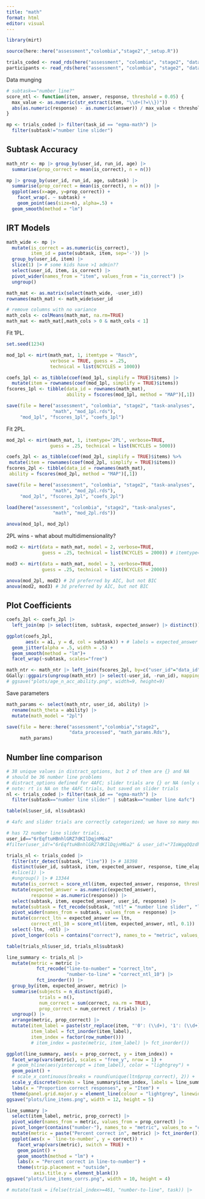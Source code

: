 ```yaml
---
title: "math"
format: html
editor: visual
---
```


```r
library(mirt)

source(here::here("assessment","colombia","stage2","_setup.R"))

trials_coded <- read_rds(here("assessment", "colombia", "stage2", "data_processed", "trials_coded.rds"))
participants <- read_rds(here("assessment", "colombia", "stage2", "data_processed", "participants.rds"))
```

Data munging

```r
# subtask=="number line?"
score_ntl <- function(item, answer, response, threshold = 0.05) {
  max_value <- as.numeric(str_extract(item, "\\d+(?=\\})"))
  abs(as.numeric(response) - as.numeric(answer)) / max_value < threshold
}

mp <- trials_coded |> filter(task_id == "egma-math") |>
  filter(subtask!="number line slider") 

```

## Subtask Accuracy

```r
math_ntr <- mp |> group_by(user_id, run_id, age) |>
  summarise(prop_correct = mean(is_correct), n = n()) 

mp |> group_by(user_id, run_id, age, subtask) |>
  summarise(prop_correct = mean(is_correct), n = n()) |>
  ggplot(aes(x=age, y=prop_correct)) +
    facet_wrap(. ~ subtask) + 
    geom_point(aes(size=n), alpha=.5) + 
  geom_smooth(method = "lm")
```

## IRT Models

```r
math_wide <- mp |>
  mutate(is_correct = as.numeric(is_correct),
         item_id = paste(subtask, item, sep='-')) |>
  group_by(user_id, item) |>
  slice(1) |> # some kids have >1 admin??
  select(user_id, item, is_correct) |>
  pivot_wider(names_from = "item", values_from = "is_correct") |>
  ungroup()

math_mat <- as.matrix(select(math_wide, -user_id))
rownames(math_mat) <- math_wide$user_id

# remove columns with no variance
math_cols <- colMeans(math_mat, na.rm=TRUE) 
math_mat <- math_mat[,math_cols > 0 & math_cols < 1]

```

Fit 1PL.

```r
set.seed(1234)

mod_1pl <- mirt(math_mat, 1, itemtype = "Rasch", 
                verbose = TRUE, guess = .25,
                technical = list(NCYCLES = 1000))

coefs_1pl <- as_tibble(coef(mod_1pl, simplify = TRUE)$items) |>
  mutate(item = rownames(coef(mod_1pl, simplify = TRUE)$items))
fscores_1pl <- tibble(data_id = rownames(math_mat),
                      ability = fscores(mod_1pl, method = "MAP")[,1])

save(file = here("assessment", "colombia", "stage2", "task-analyses", 
                 "math", "mod_1pl.rds"), 
     "mod_1pl", "fscores_1pl", "coefs_1pl")
```

Fit 2PL.

```r
mod_2pl <- mirt(math_mat, 1, itemtype='2PL', verbose=TRUE, 
                guess = .25, technical = list(NCYCLES = 5000))

coefs_2pl <- as_tibble(coef(mod_2pl, simplify = TRUE)$items) %>%
 mutate(item = rownames(coef(mod_2pl, simplify = TRUE)$items))
fscores_2pl <- tibble(data_id = rownames(math_mat),
 ability = fscores(mod_2pl, method = "MAP")[,1])

save(file = here("assessment", "colombia", "stage2", "task-analyses", 
                 "math", "mod_2pl.rds"), 
     "mod_2pl", "fscores_2pl", "coefs_2pl")
```

```r
load(here("assessment", "colombia", "stage2", "task-analyses", 
                 "math", "mod_2pl.rds"))

anova(mod_1pl, mod_2pl)
```

2PL wins - what about multidimensionality?

```r
mod2 <- mirt(data = math_mat, model = 2, verbose=TRUE,
             guess = .25, technical = list(NCYCLES = 2000)) # itemtype='2PL',

mod3 <- mirt(data = math_mat, model = 3, verbose=TRUE,
             guess = .25, technical = list(NCYCLES = 2000))

anova(mod_2pl, mod2) # 2d preferred by AIC, but not BIC
anova(mod2, mod3) # 3d preferred by AIC, but not BIC
```

## Plot Coefficients

```r
coefs_2pl <- coefs_2pl |>
  left_join(mp |> select(item, subtask, expected_answer) |> distinct()) 

ggplot(coefs_2pl, 
       aes(x = a1, y = d, col = subtask)) + # labels = expected_answer
  geom_jitter(alpha = .5, width = .5) + 
  geom_smooth(method = "lm")+ 
  facet_wrap(~subtask, scales="free")
```

```r
math_ntr <- math_ntr |> left_join(fscores_2pl, by=c("user_id"="data_id"))
GGally::ggpairs(ungroup(math_ntr) |> select(-user_id, -run_id), mapping=aes(alpha=.3))
# ggsave("plots/age_n_acc_ability.png", width=9, height=9)
```

Save parameters

```r
math_params <- select(math_ntr, user_id, ability) |>
  rename(math_theta = ability) |>
  mutate(math_model = "2pl")

save(file = here::here("assessment","colombia","stage2",
                       "data_processed", "math_params.Rds"), 
     math_params)
```

## Number line comparison

```r
# 38 unique values in distract_options, but 2 of them are {} and NA 
# should be 36 number line problems
# distract_options defined for 4AFC; slider trials are {} or NA (only on/before May 24)
# note: rt is NA on the 4AFC trials, but saved on slider trials
nl <- trials_coded |> filter(task_id == "egma-math") |>
  filter(subtask=="number line slider" | subtask=="number line 4afc")

table(nl$user_id, nl$subtask)

# 4afc and slider trials are correctly categorized; we have so many more slider trials because there was no way to fail out (since is_correct wasn't coded) -- so a lot of kids did fail out of 4afc early on, but had to do all slider trials

# has 72 number line slider trials..
user_id=="6rEqftuHBnhlGRZ7dKIlDqjnM6a2"
#filter(user_id!="6rEqftuHBnhlGRZ7dKIlDqjnM6a2" & user_id!="7IoWgqOQzdhiQBkbCn4OAqLnc4G3") |>

trials_nl <- trials_coded |>
  filter(str_detect(subtask, "line")) |> # 18398
  distinct(user_id, subtask, item, expected_answer, response, time_elapsed) |> # item-level data are duplicated (for all users?)
  #slice(1) |> 
  #ungroup() |> # 13344
  mutate(is_correct = score_ntl(item, expected_answer, response, threshold=.1)) |>
  mutate(expected_answer = as.numeric(expected_answer),
         response = as.numeric(response)) |>
  select(subtask, item, expected_answer, user_id, response) |>
  mutate(subtask = fct_recode(subtask, "ntl" = "number line slider", "ltn" = "number line 4afc")) |>
  pivot_wider(names_from = subtask, values_from = response) |>
  mutate(correct_ltn = expected_answer == ltn,
         correct_ntl_10 = score_ntl(item, expected_answer, ntl, 0.1)) |>
  select(-ltn, -ntl) |>
  pivot_longer(cols = contains("correct"), names_to = "metric", values_to = "correct")

table(trials_nl$user_id, trials_nl$subtask)

line_summary <- trials_nl |>
  mutate(metric = metric |>
           fct_recode("line-to-number" = "correct_ltn",
                      "number-to-line" = "correct_ntl_10") |>
           fct_inorder()) |>
  group_by(item, expected_answer, metric) |>
  summarise(subjects = n_distinct(pid),
            trials = n(),
            num_correct = sum(correct, na.rm = TRUE),
            prop_correct = num_correct / trials) |>
  ungroup() |>
  arrange(metric, prop_correct) |>
  mutate(item_label = paste(str_replace(item, "'0': (\\d+), '1': (\\d+)", "\\1-\\2"), expected_answer),
         item_label = fct_inorder(item_label),
         item_index = factor(row_number()))
         # item_index = paste(metric, item_label) |> fct_inorder())

ggplot(line_summary, aes(x = prop_correct, y = item_index)) +
  facet_wrap(vars(metric), scales = "free_y", nrow = 1) +
  # geom_hline(aes(yintercept = item_label), color = "lightgrey") +
  geom_point() +
  # scale_x_continuous(breaks = round(unique(ltn$prop_correct), 2)) +
  scale_y_discrete(breaks = line_summary$item_index, labels = line_summary$item_label) +
  labs(x = "Proportion correct responses", y = "Item") +
  theme(panel.grid.major.y = element_line(colour = "lightgrey", linewidth = 0.2))
ggsave("plots/line_items.png", width = 12, height = 5)

line_summary |>
  select(item_label, metric, prop_correct) |>
  pivot_wider(names_from = metric, values_from = prop_correct) |>
  pivot_longer(contains("number-"), names_to = "metric", values_to = "correct") |>
  mutate(metric = paste("Percent correct in", metric) |> fct_inorder()) |>
  ggplot(aes(x = `line-to-number`, y = correct)) +
    facet_wrap(vars(metric), switch = TRUE) +
    geom_point() +
    geom_smooth(method = "lm") +
    labs(x = "Percent correct in line-to-number") +
    theme(strip.placement = "outside",
          axis.title.y = element_blank())
ggsave("plots/line_items_corrs.png", width = 10, height = 4)

# mutate(task = ifelse(trial_index>=461, "number-to-line", task)) |>

```
